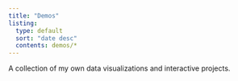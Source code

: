 ```yaml
---
title: "Demos"
listing:
  type: default
  sort: "date desc"
  contents: demos/*
---
```


A collection of my own data visualizations and interactive projects.
